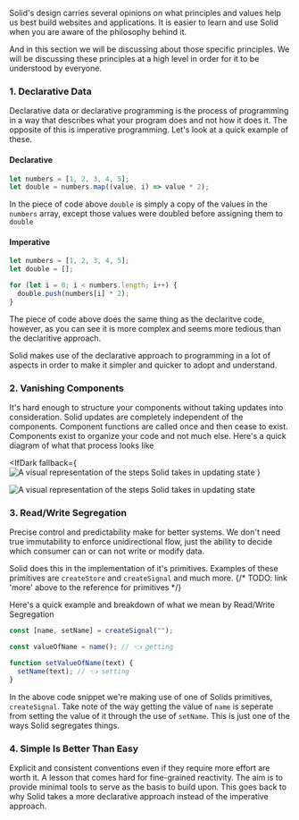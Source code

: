 
<Title> Thinking Solid </Title>

Solid's design carries several opinions on what principles and values help us best build websites and applications. It is easier to learn and use Solid when you are aware of the philosophy behind it.

And in this section we will be discussing about those specific principles. We will be discussing these principles at a high level in order for it to be understood by everyone.

### 1. Declarative Data

Declarative data or declarative programming is the process of programming in a way that describes what your program does and not how it does it. The opposite of this is imperative programming. Let's look at a quick example of these.

#### Declarative

```js
let numbers = [1, 2, 3, 4, 5];
let double = numbers.map((value, i) => value * 2);
```

In the piece of code above `double` is simply a copy of the values in the `numbers` array, except those values were doubled before assigning them to `double`

#### Imperative

```js
let numbers = [1, 2, 3, 4, 5];
let double = [];

for (let i = 0; i < numbers.length; i++) {
  double.push(numbers[i] * 2);
}
```

The piece of code above does the same thing as the declaritve code, however, as you can see it is more complex and seems more tedious than the declaritive approach.

Solid makes use of the declarative approach to programming in a lot of aspects in order to make it simpler and quicker to adopt and understand.

### 2. Vanishing Components

It's hard enough to structure your components without taking updates into consideration. Solid updates are completely independent of the components. Component functions are called once and then cease to exist. Components exist to organize your code and not much else. Here's a quick diagram of what that process looks like

<IfDark
  fallback={
    <img
      src="/images/how-to-guides/get-ready-for-solid/thinking-solid/solid-simple-state-update-light.svg"
      alt="A visual representation of the steps Solid takes in updating state"
    />
  }
>
  <img
    src="/images/how-to-guides/get-ready-for-solid/thinking-solid/solid-simple-state-update-dark.svg"
    alt="A visual representation of the steps Solid takes in updating state"
  />
</IfDark>

### 3. Read/Write Segregation

Precise control and predictability make for better systems. We don't need true immutability to enforce unidirectional flow, just the ability to decide which consumer can or can not write or modify data. 

Solid does this in the implementation of it's primitives. Examples of these primitives are `createStore` and `createSignal` and much more.
{/* TODO: link 'more' above to the reference for primitives */}

Here's a quick example and breakdown of what we mean by Read/Write Segregation

```js
const [name, setName] = createSignal("");

const valueOfName = name(); // 👈 getting

function setValueOfName(text) {
  setName(text); // 👈 setting
}
```

In the above code snippet we're making use of one of Solids primitives, `createSignal`. Take note of the way getting the value of `name` is seperate from setting the value of it through the use of `setName`. This is just one of the ways Solid segregates things.

### 4. Simple Is Better Than Easy

Explicit and consistent conventions even if they require more effort are worth it. A lesson that comes hard for fine-grained reactivity. The aim is to provide minimal tools to serve as the basis to build upon. This goes back to why Solid takes a more declarative approach instead of the imperative approach.
